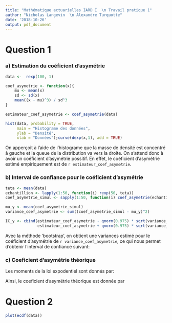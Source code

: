 ```yaml
---
title: "Mathématique actuarielles IARD I  \n Travail pratique 1"
author: "Nicholas Langevin  \n Alexandre Turquotte"
date: '2018-10-26'
output: pdf_document
---
```


\newpage
# Question 1
### a) Estimation du coéficient d'asymétrie
 
```R
data <-  rexp(100, 1)

coef_asymetrie <- function(x){
    mu <- mean(x)
    sd <- sd(x)
    mean((x - mu)^3) / sd^3 
}

estimateur_coef_asymetrie <- coef_asymetrie(data)

hist(data, probability = TRUE,
     main = "Histograme des données",
     ylab = "Densité",
     xlab = "Données");curve(dexp(x,1), add = TRUE)
```


On apperçoit à l'aide de l'histograme que la masse de densité est concentré à gauche et la queue de la distribution va vers la droite. On s'attend donc à avoir un coéficient d'asymétrie possitif. En effet, le coéficient d'asymétrie estimé empiriquement est de `r estimateur_coef_asymetrie`. 

\newpage
### b) Interval de confiance pour le coéficient d'asymétrie
```R
teta <- mean(data)
echantillion <- lapply(1:50, function(i) rexp(50, teta))
coef_asymetrie_simul <- sapply(1:50, function(i) coef_asymetrie(echantillion[[i]]) )

mu_y <- mean(coef_asymetrie_simul)
variance_coef_asymetrie <- sum((coef_asymetrie_simul - mu_y)^2)

IC_y <- cbind(estimateur_coef_asymetrie - qnorm(0.975) * sqrt(variance_coef_asymetrie),
              estimateur_coef_asymetrie + qnorm(0.975) * sqrt(variance_coef_asymetrie))
```
Avec la méthode 'bootstrap', on obtient une variances estimé pour le coéficient d'asymétrie de `r variance_coef_asymetrie`, ce qui nous permet d'obtenir l'interval de confiance suivant:
\begin{align*}
[`r IC_y`]
\end{align*}

### c) Coeficient d'asymétrie théorique
Les moments de la loi expodentiel sont donnés par:

\begin{minipage}{5cm}
    \begin{align*}
        E[x]   &= \left. M_x^{'}(t) \right|_{t=0} \\
       &= \frac{d}{dt} \left.\left( \frac{\theta}{\theta - t} \right)\right|_{t=0} \\
       &= \left.\left( \frac{\theta}{(\theta - t)^B} \right)\right|_{t=0} \\
       &= \frac{1}{\theta}
    \end{align*}
\end{minipage}
\begin{minipage}{5cm}
    \begin{align*}
        E[x^2] &= \left. M_x^{''}(t) \right|_{t=0} \\
       &= \frac{d}{dt} \left.\left( \frac{\theta}{(\theta - t)^2} \right)\right|_{t=0} \\
       &= \left.\left( \frac{-2 \theta}{(\theta - t)^3} \right)\right|_{t=0} \\
       &= \frac{2}{\theta^2}
    \end{align*}
\end{minipage}
\begin{minipage}{5cm}
    \begin{align*}
        E[x^3] &= \left. M_x^{'''}(t) \right|_{t=0} \\
       &= \frac{d}{dt} \left.\left( \frac{-2 \theta}{(\theta - t)^3} \right)\right|_{t=0} \\
       &= \left.\left( \frac{6 \theta}{(\theta - t)^4} \right)\right|_{t=0} \\
       &= \frac{6}{\theta^3}
    \end{align*}
\end{minipage}

Ainsi, le coeficient d'asymétrie théorique est donnée par
\begin{align*}
    \gamma 
    &= E\left[ \frac{(x - \mu)^3}{\sigma^3} \right] \\
    &= \frac{1}{\sigma^3} \left( E[x^3 - 3x^2\mu + 3x\mu^2 - \mu^3] \right) \\
    &= \frac{1}{\sigma^3} \left( E[x^3] - 3\mu E[x^2] + 3\mu^2E[x] - \mu^3  \right) \\
    &= \theta^3 \left[ \frac{6}{\theta^3} - 3 \left(\frac{1}{\theta}\right) \left(\frac{2}{\theta^2}\right) + 3 \left(\frac{1}{\theta}\right)^3 - \left(\frac{1}{\theta}\right)^3 \right] \\
    &= \theta^3 \left[ \frac{6}{\theta^3} - \frac{6}{\theta^3} + \frac{2}{\theta^3} \right] \\
    &= 6 - 6 + 2 \\
    &= 2
\end{align*}


# Question 2
```R
plot(ecdf(data))
```













